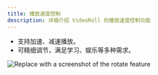 ```yaml
---
title: 播放速度控制
description: 详细介绍 VideoRoll 的播放速度控制功能
---
```


- 支持加速、减速播放。
- 可精细调节，满足学习、娱乐等多种需求。

![Replace with a screenshot of the rotate feature](../../assets/image/video.png)